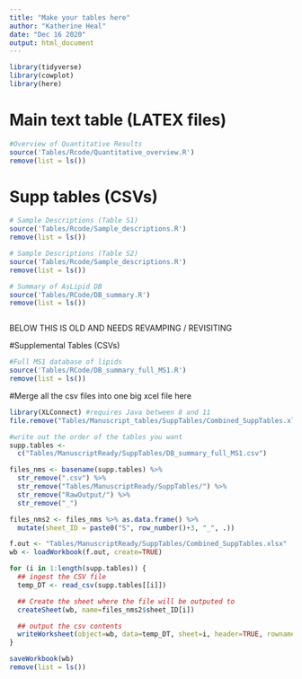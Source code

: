 ```yaml
---
title: "Make your tables here"
author: "Katherine Heal"
date: "Dec 16 2020"
output: html_document
---
```


```r
library(tidyverse)
library(cowplot)
library(here)
```

# Main text table (LATEX files)
```r
#Overview of Quantitative Results
source('Tables/Rcode/Quantitative_overview.R')
remove(list = ls())
```

# Supp tables (CSVs)
```r
# Sample Descriptions (Table S1)
source('Tables/Rcode/Sample_descriptions.R')
remove(list = ls())

# Sample Descriptions (Table S2)
source('Tables/Rcode/Sample_descriptions.R')
remove(list = ls())

# Summary of AsLipid DB
source('Tables/RCode/DB_summary.R')
remove(list = ls())



```


BELOW THIS IS OLD AND NEEDS REVAMPING / REVISITING

#Supplemental Tables (CSVs)
```r
#Full MS1 database of lipids
source('Tables/RCode/DB_summary_full_MS1.R')
remove(list = ls())
```

#Merge all the csv files into one big xcel file here
```r
library(XLConnect) #requires Java between 8 and 11
file.remove("Tables/Manuscript_tables/SuppTables/Combined_SuppTables.xlsx")

#write out the order of the tables you want
supp.tables <- 
  c("Tables/ManuscriptReady/SuppTables/DB_summary_full_MS1.csv")

files_nms <- basename(supp.tables) %>% 
  str_remove(".csv") %>%
  str_remove("Tables/ManuscriptReady/SuppTables/") %>%
  str_remove("RawOutput/") %>%
  str_remove("_") 

files_nms2 <- files_nms %>% as.data.frame() %>%
  mutate(sheet_ID = paste0("S", row_number()+3, "_", .))

f.out <- "Tables/ManuscriptReady/SuppTables/Combined_SuppTables.xlsx"
wb <- loadWorkbook(f.out, create=TRUE)

for (i in 1:length(supp.tables)) {
  ## ingest the CSV file
  temp_DT <- read_csv(supp.tables[[i]])

  ## Create the sheet where the file will be outputed to 
  createSheet(wb, name=files_nms2$sheet_ID[i])

  ## output the csv contents
  writeWorksheet(object=wb, data=temp_DT, sheet=i, header=TRUE, rownames=NULL)
}

saveWorkbook(wb)
remove(list = ls())

```
